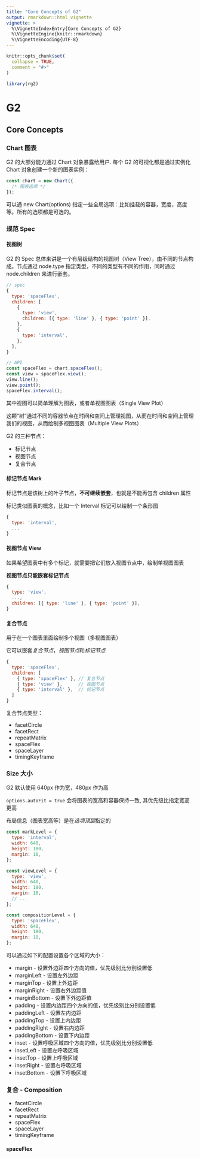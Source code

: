 ```yaml
---
title: "Core Concepts of G2"
output: rmarkdown::html_vignette
vignette: >
  %\VignetteIndexEntry{Core Concepts of G2}
  %\VignetteEngine{knitr::rmarkdown}
  %\VignetteEncoding{UTF-8}
---
```


```r
knitr::opts_chunk$set(
  collapse = TRUE,
  comment = "#>"
)
```

```r
library(rg2)
```


# G2

## Core Concepts

### Chart 图表

G2 的大部分能力通过 Chart 对象暴露给用户.
每个 G2 的可视化都是通过实例化 Chart 对象创建一个新的图表实例：
```js
const chart = new Chart({
  /* 图表选项 */
});
```

可以通 new Chart(options) 指定一些全局选项：比如挂载的容器，宽度，高度等。所有的选项都是可选的。

### 规范 Spec

#### 视图树

G2 的 Spec 总体来讲是一个有层级结构的视图树（View Tree），由不同的节点构成。节点通过 node.type 指定类型，不同的类型有不同的作用，同时通过 node.children 来进行嵌套。

```js
// spec
{
  type: 'spaceFlex',
  children: [
    {
      type: 'view',
      children: [{ type: 'line' }, { type: 'point' }],
    },
    {
      type: 'interval',
    },
  ],
}

// API
const spaceFlex = chart.spaceFlex();
const view = spaceFlex.view();
view.line();
view.point();
spaceFlex.interval();
```

其中视图可以简单理解为图表，或者单视图图表（Single View Plot）

这颗“树”通过不同的容器节点在时间和空间上管理视图，从而在时间和空间上管理我们的视图，从而绘制多视图图表（Multiple View Plots）

G2 的三种节点：

- 标记节点
- 视图节点
- 复合节点

#### 标记节点 Mark

标记节点是该树上的叶子节点，**不可继续嵌套**，也就是不能再包含 children 属性

标记类似图表的概念，比如一个 Interval 标记可以绘制一个条形图

```js
{
  type: 'interval',
  ...
}
```

#### 视图节点 View

如果希望图表中有多个标记，就需要把它们放入视图节点中，绘制单视图图表

**视图节点只能嵌套标记节点**

```js
{
  type: 'view',
  ...,
  children: [{ type: 'line' }, { type: 'point' }],
}
```

#### 复合节点

用于在一个图表里面绘制多个视图（多视图图表）

它可以嵌套*复合节点*，*视图节点*和*标记节点*

```js
{
  type: 'spaceFlex',
  children: [
    { type: 'spaceFlex' }, // 复合节点
    { type: 'view' },      // 视图节点
    { type: 'interval' },  // 标记节点
  ]
}
```

复合节点类型：

- facetCircle
- facetRect
- repeatMatrix
- spaceFlex
- spaceLayer
- timingKeyframe


### Size 大小

G2 默认使用 640px 作为宽，480px 作为高

`options.autoFit = true` 会将图表的宽高和容器保持一致, 其优先级比指定宽高更高

布局信息（图表宽高等）是在*选项顶层*指定的

```js
const markLevel = {
  type: 'interval',
  width: 640,
  height: 180,
  margin: 10,
};

const viewLevel = {
  type: 'view',
  width: 640,
  height: 180,
  margin: 10,
  // ...
};

const compositionLevel = {
  type: 'spaceFlex',
  width: 640,
  height: 180,
  margin: 10,
};
```

可以通过如下的配置设置各个区域的大小：

- margin - 设置外边距四个方向的值，优先级别比分别设置低
- marginLeft - 设置左外边距
- marginTop - 设置上外边距
- marginRight - 设置右外边距值
- marginBottom - 设置下外边距值
- padding - 设置内边距四个方向的值，优先级别比分别设置低
- paddingLeft - 设置左内边距
- paddingTop - 设置上内边距
- paddingRight - 设置右内边距
- paddingBottom - 设置下内边距
- inset - 设置呼吸区域四个方向的值，优先级别比分别设置低
- insetLeft - 设置左呼吸区域
- insetTop - 设置上呼吸区域
- insetRight - 设置右呼吸区域
- insetBottom - 设置下呼吸区域


### 复合 - Composition

- facetCircle
- facetRect
- repeatMatrix
- spaceFlex
- spaceLayer
- timingKeyframe

#### spaceFlex


